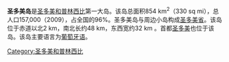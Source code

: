 {{Expand language|1=en|time=2021-04-17T12:17:11+00:00}}
{{NoteTA|G1=地名}}
{{Infobox islands
| name             = 聖多美島
| image name       = Tp-map.png
| image caption    = 聖多美和普林西比地圖
| image size       = 
| locator map      = Gulf of Guinea (English).jpg
| native name      = ''Ilha de São Tomé''
| native name link = 葡萄牙語
| nickname         = 
| location         = [[幾內亞灣|幾內亞灣]]
| coordinates      = {{coord|0|14|N|6|36|E|display=inline}}
| archipelago      = [[邦尼灣|邦尼灣]]
| total islands    = 
| major islands    = 
| area_km2         = 854
| length_km        = 48
| width_km         = 32
| highest_mount    = [[聖多美峰|聖多美峰]]
| elevation_m      = 2024
| country          = 聖多美和普林西比
| country admin divisions title     = 省
| country admin divisions           = 聖多美省
| country admin divisions title 1   = 
| country admin divisions 1         = 
| country admin divisions title 2   = 
| country admin divisions 2         = 
| country largest city              = [[聖多美|聖多美]]
| country largest city population   = 56,166
| population       = 157,000
| population as of = 2009
| density_km2      = 183.84
| ethnic groups    = [[麥士蒂索人|麥士蒂索人]]<br />angolares (安哥拉奴隸後裔)<br />forros (受釋放的奴隸後裔)<br />servicais (來自安哥拉、[[莫三比克|莫三比克]]及[[維德角|維德角]]的限定雇主勞工(contract laborers))<br />tongas (servicais所生的孩童)<br />[[欧洲群族|歐洲人]](以[[葡萄牙|葡萄牙]]人為主)
| additional info  =
}}
'''圣多美岛'''是[[圣多美和普林西比|圣多美和普林西比]]第一大岛。该岛总面积854 km<sup>2</sup>（330 sq mi），总人口157,000（2009），占全国的96%。圣多美岛与周边小岛构成[[圣多美省|圣多美省]]。该岛位于赤道以北2 km，南北长约48 km，东西宽约32 km 。首都[[圣多美|圣多美]]也位于该岛。该岛主要语言为[[葡萄牙语|葡萄牙语]]。

{{聖多美與普林西比行政區劃}}

[[Category:圣多美和普林西比|Category:圣多美和普林西比]]